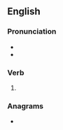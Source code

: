 ==English==

===Pronunciation===
* {{IPA|/ˈɑʊtdon/|lang=en}}
* {{rhymes|ʌn|lang=en}}

===Verb===
{{head|en|past participle}}

# {{past participle of|outdo|lang=en|nocat=1}}

===Anagrams===
* {{anagrams|en|a=denootu|done out|duotone}}